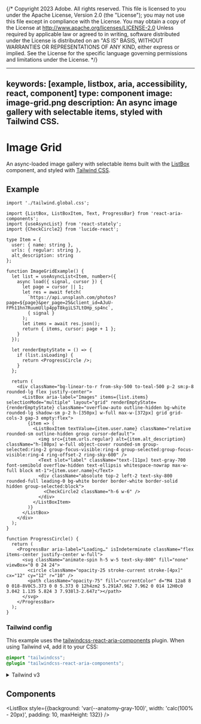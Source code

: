 {/* Copyright 2023 Adobe. All rights reserved.
This file is licensed to you under the Apache License, Version 2.0 (the "License");
you may not use this file except in compliance with the License. You may obtain a copy
of the License at http://www.apache.org/licenses/LICENSE-2.0
Unless required by applicable law or agreed to in writing, software distributed under
the License is distributed on an "AS IS" BASIS, WITHOUT WARRANTIES OR REPRESENTATIONS
OF ANY KIND, either express or implied. See the License for the specific language
governing permissions and limitations under the License. */}



---
keywords: [example, listbox, aria, accessibility, react, component]
type: component
image: image-grid.png
description: An async image gallery with selectable items, styled with Tailwind CSS.
---

# Image Grid

An async-loaded image gallery with selectable items built with the [ListBox](../ListBox.html) component, and styled with [Tailwind CSS](https://tailwindcss.com/).

## Example

```tsx import
import './tailwind.global.css';
```

```tsx example standalone
import {ListBox, ListBoxItem, Text, ProgressBar} from 'react-aria-components';
import {useAsyncList} from 'react-stately';
import {CheckCircle2} from 'lucide-react';

type Item = {
  user: { name: string },
  urls: { regular: string },
  alt_description: string
};

function ImageGridExample() {
  let list = useAsyncList<Item, number>({
    async load({ signal, cursor }) {
      let page = cursor || 1;
      let res = await fetch(
        `https://api.unsplash.com/photos?page=${page}&per_page=25&client_id=AJuU-FPh11hn7RuumUllp4ppT8kgiLS7LtOHp_sp4nc`,
        { signal }
      );
      let items = await res.json();
      return { items, cursor: page + 1 };
    }
  });

  let renderEmptyState = () => {
    if (list.isLoading) {
      return <ProgressCircle />;
    }
  };

  return (
    <div className="bg-linear-to-r from-sky-500 to-teal-500 p-2 sm:p-8 rounded-lg flex justify-center">
      <ListBox aria-label="Images" items={list.items} selectionMode="multiple" layout="grid" renderEmptyState={renderEmptyState} className="overflow-auto outline-hidden bg-white rounded-lg shadow-sm p-2 h-[350px] w-full max-w-[372px] grid grid-cols-3 gap-3 empty:flex">
        {item => (
          <ListBoxItem textValue={item.user.name} className="relative rounded-sm outline-hidden group cursor-default">
            <img src={item.urls.regular} alt={item.alt_description} className="h-[80px] w-full object-cover rounded-sm group-selected:ring-2 group-focus-visible:ring-4 group-selected:group-focus-visible:ring-4 ring-offset-2 ring-sky-600" />
            <Text slot="label" className="text-[11px] text-gray-700 font-semibold overflow-hidden text-ellipsis whitespace-nowrap max-w-full block mt-1">{item.user.name}</Text>
            <div className="absolute top-2 left-2 text-sky-800 rounded-full leading-0 bg-white border border-white border-solid hidden group-selected:block">
              <CheckCircle2 className="h-6 w-6" />
            </div>
          </ListBoxItem>
        )}
      </ListBox>
    </div>
  );
}

function ProgressCircle() {
  return (
    <ProgressBar aria-label="Loading…" isIndeterminate className="flex items-center justify-center w-full">
      <svg className="animate-spin h-5 w-5 text-sky-800" fill="none" viewBox="0 0 24 24">
        <circle className="opacity-25 stroke-current stroke-[4px]" cx="12" cy="12" r="10" />
        <path className="opacity-75" fill="currentColor" d="M4 12a8 8 0 018-8V0C5.373 0 0 5.373 0 12h4zm2 5.291A7.962 7.962 0 014 12H0c0 3.042 1.135 5.824 3 7.938l3-2.647z"></path>
      </svg>
    </ProgressBar>
  );
}
```

### Tailwind config

This example uses the [tailwindcss-react-aria-components](../styling.html#plugin) plugin. When using Tailwind v4, add it to your CSS:

```css render=false
@import "tailwindcss";
@plugin "tailwindcss-react-aria-components";
```

<details>

<summary style={{fontWeight: 'bold'}}><ChevronRight size="S" /> Tailwind v3</summary>

When using Tailwind v3, add the plugin to your `tailwind.config.js` instead:

```tsx
module.exports = {
  // ...
  plugins: [
    require('tailwindcss-react-aria-components')
  ]
};
```

**Note**: When using Tailwind v3, install `tailwindcss-react-aria-components` version 1.x instead of 2.x.

</details>

## Components

<section className={styles.cardGroup} data-size="small">

<ExampleCard
  url="../ListBox.html"
  title="ListBox"
  description="A listbox displays a list of options, and allows a user to select one or more of them.">
  <ListBox style={{background: 'var(--anatomy-gray-100)', width: 'calc(100% - 20px)', padding: 10, maxHeight: 132}} />
</ExampleCard>

<ExampleCard
  url="../ProgressBar.html"
  title="ProgressBar"
  description="A progress bar shows progress of an operation over time.">
  <ProgressCircle />
</ExampleCard>

</section>
